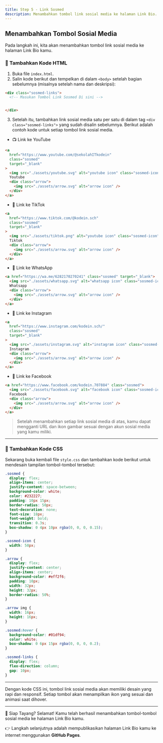 ```yaml
---
title: Step 5 - Link Sosmed
description: Menambahkan tombol link sosial media ke halaman Link Bio.
---
```


## Menambahkan Tombol Sosial Media

Pada langkah ini, kita akan menambahkan tombol link sosial media ke halaman Link Bio kamu.

### 🔧 Tambahkan Kode HTML

1. Buka file `index.html`.
2. Salin kode berikut dan tempelkan di dalam `<body>` setelah bagian sebelumnya (misalnya setelah nama dan deskripsi):

```html
<div class="sosmed-links">
  <!-- Masukan Tombol Link Sosmed Di sini -->


</div>
```

3.  Setelah itu, tambahkan link sosial media satu per satu di dalam tag `<div class="sosmed-links">` yang sudah disalin sebelumnya.
    Berikut adalah contoh kode untuk setiap tombol link sosial media.

- 📺 Link ke YouTube

```html
<a
  href="https://www.youtube.com/@sekolahITkodein"
  class="sosmed"
  target="_blank"
>
  <img src="./assets/youtube.svg" alt="youtube icon" class="sosmed-icon" />
  Youtube
  <div class="arrow">
    <img src="./assets/arrow.svg" alt="arrow icon" />
  </div>
</a>
```

- 📱 Link ke TikTok

```html
<a
  href="https://www.tiktok.com/@kodein.sch"
  class="sosmed"
  target="_blank"
>
  <img src="./assets/tiktok.png" alt="youtube icon" class="sosmed-icon" />
  Tiktok
  <div class="arrow">
    <img src="./assets/arrow.svg" alt="arrow icon" />
  </div>
</a>
```

- 💬 Link ke WhatsApp

```html
<a href="https://wa.me/6282170270241" class="sosmed" target="_blank">
  <img src="./assets/whatsapp.svg" alt="whatsapp icon" class="sosmed-icon" />
  Whatsapp
  <div class="arrow">
    <img src="./assets/arrow.svg" alt="arrow icon" />
  </div>
</a>
```

- 📸 Link ke Instagram

```html
<a
  href="https://www.instagram.com/kodein.sch/"
  class="sosmed"
  target="_blank"
>
  <img src="./assets/instagram.svg" alt="instagram icon" class="sosmed-icon" />
  Instagram
  <div class="arrow">
    <img src="./assets/arrow.svg" alt="arrow icon" />
  </div>
</a>
```

- 📘 Link ke Facebook

```html
<a href="https://www.facebook.com/kodein.707884" class="sosmed">
  <img src="./assets/facebook.svg" alt="facebook icon" class="sosmed-icon" />
  Facebook
  <div class="arrow">
    <img src="./assets/arrow.svg" alt="arrow icon" />
  </div>
</a>
```

> Setelah menambahkan setiap link sosial media di atas, kamu dapat mengganti URL dan ikon gambar sesuai dengan akun sosial media yang kamu miliki.

---

### 🎨 Tambahkan Kode CSS

Sekarang buka kembali file `style.css` dan tambahkan kode berikut untuk mendesain tampilan tombol-tombol tersebut:

```css
.sosmed {
  display: flex;
  align-items: center;
  justify-content: space-between;
  background-color: white;
  color: #232227;
  padding: 10px 15px;
  border-radius: 50px;
  text-decoration: none;
  font-size: 18px;
  font-weight: bold;
  transition: 0.3s;
  box-shadow: 0 4px 10px rgba(0, 0, 0, 0.15);
}

.sosmed-icon {
  width: 50px;
}

.arrow {
  display: flex;
  justify-content: center;
  align-items: center;
  background-color: #eff2f6;
  padding: 10px;
  width: 32px;
  height: 32px;
  border-radius: 50%;
}

.arrow img {
  width: 16px;
  height: 16px;
}

.sosmed:hover {
  background-color: #01df94;
  color: white;
  box-shadow: 0 6px 15px rgba(0, 0, 0, 0.2);
}

.sosmed-links {
  display: flex;
  flex-direction: column;
  gap: 10px;
}
```

---

Dengan kode CSS ini, tombol link sosial media akan memiliki desain yang rapi dan responsif. Setiap tombol akan menampilkan ikon yang sesuai dan animasi saat dihover.

---

🚀 Siap Tayang?
Selamat! Kamu telah berhasil menambahkan tombol-tombol sosial media ke halaman Link Bio kamu.

👉 Langkah selanjutnya adalah mempublikasikan halaman Link Bio kamu ke internet menggunakan **GitHub Pages**.
